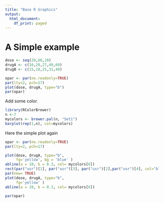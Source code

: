 ```yaml
---
title: "Base R Graphics"
output:
  html_document:
    df_print: paged
---
```


# A Simple example


```r
dose <- seq(20,60,10)
drugA <- c(16,20,27,40,60)
drugB <- c(15,18,25,31,40)
```


```r
opar <- par(no.readonly=TRUE)
par(lty=2, pch=17)
plot(dose, drugA, type="b")
par(opar)
```

Add some color.


```r
library(RColorBrewer)
n <-7
mycolors <- brewer.pal(n, "Set1")
barplot(rep(1,n), col=mycolors)
```


Here the simple plot again

```r
opar <- par(no.readonly=TRUE)
par(lty=2, pch=17)

plot(dose, drugA, type="b", 
     fg='yellow', bg = 'blue' )
abline(a = 10, b = 0.3, col= mycolors[6])
rect(par("usr")[1], par("usr")[3], par("usr")[2],par("usr")[4], col="blue")
par(new= TRUE)
plot(dose, drugA, type="b", 
     fg='yellow' )
abline(a = 10, b = 0.3, col= mycolors[6])

par(opar)
```

